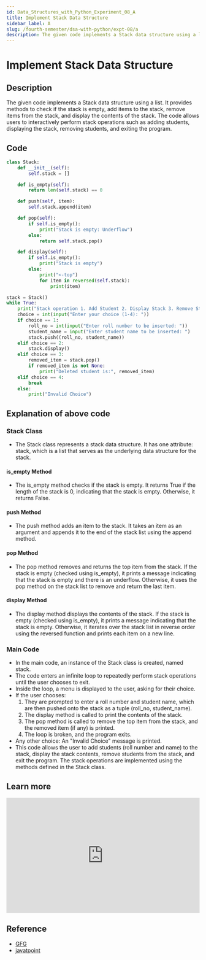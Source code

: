 ```yaml
---
id: Data_Structures_with_Python_Experiment_08_A
title: Implement Stack Data Structure
sidebar_label: A
slug: /fourth-semester/dsa-with-python/expt-08/a
description: The given code implements a Stack data structure using a list. It provides methods to check if the stack is empty, add items to the stack, remove items from the stack, and display the contents of the stack. The code allows users to interactively perform stack operations such as adding students, displaying the stack, removing students, and exiting the program.
---
```


# Implement Stack Data Structure

## Description

The given code implements a Stack data structure using a list. It provides methods to check if the stack is empty, add items to the stack, remove items from the stack, and display the contents of the stack. The code allows users to interactively perform stack operations such as adding students, displaying the stack, removing students, and exiting the program.

## Code

```python title="program8a.py"
class Stack:
    def __init__(self):
        self.stack = []

    def is_empty(self):
        return len(self.stack) == 0

    def push(self, item):
        self.stack.append(item)

    def pop(self):
        if self.is_empty():
            print("Stack is empty: Underflow")
        else:
            return self.stack.pop()

    def display(self):
        if self.is_empty():
            print("Stack is empty")
        else:
            print("<-top")
            for item in reversed(self.stack):
                print(item)

stack = Stack()
while True:
    print("Stack operation 1. Add Student 2. Display Stack 3. Remove Student 4. Exit")
    choice = int(input("Enter your choice (1-4): "))
    if choice == 1:
        roll_no = int(input("Enter roll number to be inserted: "))
        student_name = input("Enter student name to be inserted: ")
        stack.push((roll_no, student_name))
    elif choice == 2:
        stack.display()
    elif choice == 3:
        removed_item = stack.pop()
        if removed_item is not None:
            print("Deleted student is:", removed_item)
    elif choice == 4:
        break
    else:
        print("Invalid Choice")
```

## Explanation of above code

### Stack Class
- The Stack class represents a stack data structure. It has one attribute: stack, which is a list that serves as the underlying data structure for the stack.
#### is_empty Method
- The is_empty method checks if the stack is empty. It returns True if the length of the stack is 0, indicating that the stack is empty. Otherwise, it returns False.
#### push Method
- The push method adds an item to the stack. It takes an item as an argument and appends it to the end of the stack list using the append method.
#### pop Method
- The pop method removes and returns the top item from the stack. If the stack is empty (checked using is_empty), it prints a message indicating that the stack is empty and there is an underflow. Otherwise, it uses the pop method on the stack list to remove and return the last item.
#### display Method
- The display method displays the contents of the stack. If the stack is empty (checked using is_empty), it prints a message indicating that the stack is empty. Otherwise, it iterates over the stack list in reverse order using the reversed function and prints each item on a new line.
### Main Code
- In the main code, an instance of the Stack class is created, named stack.
- The code enters an infinite loop to repeatedly perform stack operations until the user chooses to exit.
- Inside the loop, a menu is displayed to the user, asking for their choice.
- If the user chooses:
    1. They are prompted to enter a roll number and student name, which are then pushed onto the stack as a tuple (roll_no, student_name).
    2. The display method is called to print the contents of the stack.
    3. The pop method is called to remove the top item from the stack, and the removed item (if any) is printed.
    4. The loop is broken, and the program exits.
- Any other choice: An "Invalid Choice" message is printed.
- This code allows the user to add students (roll number and name) to the stack, display the stack contents, remove students from the stack, and exit the program. The stack operations are implemented using the methods defined in the Stack class.

## Learn more

<iframe width="100%" height="300px" src="https://www.youtube.com/embed/I37kGX-nZEI" title="Introduction to Stacks" frameborder="0" allow="accelerometer; autoplay; clipboard-write; encrypted-media; gyroscope; picture-in-picture; web-share" allowfullscreen></iframe>

## Reference

- [GFG](https://www.geeksforgeeks.org/stack-data-structure/)
- [javatpoint](https://www.javatpoint.com/data-structure-stack)
